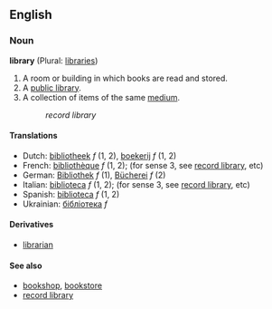 ==English==
===Noun===
'''library''' (Plural: [[libraries]])

# A room or building in which books are read and stored.
# A [[public library]].
# A collection of items of the same [[medium]].
#:''record library''

====Translations====
*Dutch: [[bibliotheek]] ''f'' (1, 2), [[boekerij]] ''f'' (1, 2)
*French: [[bibliothèque]] ''f'' (1, 2); (for sense 3, see [[record library]], etc)
*German: [[Bibliothek]] ''f'' (1), [[Bücherei]] ''f'' (2)
*Italian: [[biblioteca]] ''f'' (1, 2); (for sense 3, see [[record library]], etc)
*Spanish: [[biblioteca]] ''f'' (1, 2)
*Ukrainian: [[бібліотека]] ''f''

====Derivatives====
*[[librarian]]

====See also====
*[[bookshop]], [[bookstore]]
*[[record library]]